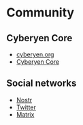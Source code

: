 # Community

## Cyberyen Core

* [cyberyen.org](https://cyberyen.org)
* [Cyberyen Core](https://github.com/cyberyen/cyberyen/)

## Social networks

* [Nostr](https://nostr.band/?q=cyberyen)
* [Twitter](https://twitter.com/search?q=cyberyen)
* [Matrix](https://matrix.to/#/#cyberyen:matrix.org)